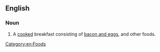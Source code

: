 ==English==

===Noun===
{{en-noun|sg=[[full]] [[English]]|pl=full English}}

# {{idiomatic}} A [[cooked]] breakfast consisting of [[bacon and eggs]], and other foods.

[[Category:en:Foods]]
